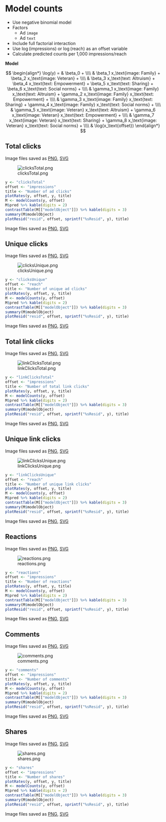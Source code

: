 # Model counts

* Use negative binomial model
* Factors
  * Ad `image`
  * Ad `text`
* Include full factorial interaction
* Use $\log(\text{impressions})$ or $\log(\text{reach})$ as an offset variable
* Calculate predicted counts per 1,000 impressions/reach

**Model**

$$
\begin{align*}
\log(y) = & \beta_0 + \\\\
          & \beta_1 x_\text{image: Family} + 
            \beta_2 x_\text{image: Veteran} + \\\\
          & \beta_3 x_\text{text: Altruism} + 
            \beta_4 x_\text{text: Empowerment} + 
            \beta_5 x_\text{text: Sharing} + 
            \beta_6 x_\text{text: Social norms} + \\\\
          & \gamma_1 x_\text{image: Family} x_\text{text: Altruism} + 
            \gamma_2 x_\text{image: Family} x_\text{text: Empowerment} +  \\\\
          & \gamma_3 x_\text{image: Family} x_\text{text: Sharing} + 
            \gamma_4 x_\text{image: Family} x_\text{text: Social norms} + \\\\
          & \gamma_5 x_\text{image: Veteran} x_\text{text: Altruism} + 
            \gamma_6 x_\text{image: Veteran} x_\text{text: Empowerment} +  \\\\
          & \gamma_7 x_\text{image: Veteran} x_\text{text: Sharing} + 
            \gamma_8 x_\text{image: Veteran} x_\text{text: Social norms} + \\\\
          & \log(x_\text{offset})
\end{align*}
$$


## Total clicks

Image files saved as [PNG](../figures/clicksTotal.png), [SVG](../figures/clicksTotal.svg)

![clicksTotal.png](../figures/clicksTotal.png)

```r
y <- "clicksTotal"
offset <- "impressions"
title <- "Number of ad clicks"
plotRates(y, offset, y, title)
M <- modelCounts(y, offset)
M$pred %>% kable(digits = 2)
contrastTable(M[["modelObject"]]) %>% kable(digits = 3)
summary(M$modelObject)
plotResid("resid", offset, sprintf("%sResid", y), title)
```

Image files saved as [PNG](../figures/clicksTotalResid.png), [SVG](../figures/clicksTotalResid.svg)


## Unique clicks

Image files saved as [PNG](../figures/clicksUnique.png), [SVG](../figures/clicksUnique.svg)

![clicksUnique.png](../figures/clicksUnique.png)

```r
y <- "clicksUnique"
offset <- "reach"
title <- "Number of unique ad clicks"
plotRates(y, offset, y, title)
M <- modelCounts(y, offset)
M$pred %>% kable(digits = 2)
contrastTable(M[["modelObject"]]) %>% kable(digits = 3)
summary(M$modelObject)
plotResid("resid", offset, sprintf("%sResid", y), title)
```

Image files saved as [PNG](../figures/clicksUniqueResid.png), [SVG](../figures/clicksUniqueResid.svg)


## Total link clicks

Image files saved as [PNG](../figures/linkClicksTotal.png), [SVG](../figures/linkClicksTotal.svg)

![linkClicksTotal.png](../figures/linkClicksTotal.png)

```r
y <- "linkClicksTotal"
offset <- "impressions"
title <- "Number of total link clicks"
plotRates(y, offset, y, title)
M <- modelCounts(y, offset)
M$pred %>% kable(digits = 2)
contrastTable(M[["modelObject"]]) %>% kable(digits = 3)
summary(M$modelObject)
plotResid("resid", offset, sprintf("%sResid", y), title)
```

Image files saved as [PNG](../figures/linkClicksTotalResid.png), [SVG](../figures/linkClicksTotalResid.svg)


## Unique link clicks

Image files saved as [PNG](../figures/linkClicksUnique.png), [SVG](../figures/linkClicksUnique.svg)

![linkClicksUnique.png](../figures/linkClicksUnique.png)

```r
y <- "linkClicksUnique"
offset <- "reach"
title <- "Number of unique link clicks"
plotRates(y, offset, y, title)
M <- modelCounts(y, offset)
M$pred %>% kable(digits = 2)
contrastTable(M[["modelObject"]]) %>% kable(digits = 3)
summary(M$modelObject)
plotResid("resid", offset, sprintf("%sResid", y), title)
```

Image files saved as [PNG](../figures/linkClicksUniqueResid.png), [SVG](../figures/linkClicksUniqueResid.svg)


## Reactions

Image files saved as [PNG](../figures/reactions.png), [SVG](../figures/reactions.svg)

![reactions.png](../figures/reactions.png)

```r
y <- "reactions"
offset <- "impressions"
title <- "Number of reactions"
plotRates(y, offset, y, title)
M <- modelCounts(y, offset)
M$pred %>% kable(digits = 2)
contrastTable(M[["modelObject"]]) %>% kable(digits = 3)
summary(M$modelObject)
plotResid("resid", offset, sprintf("%sResid", y), title)
```

Image files saved as [PNG](../figures/reactionsResid.png), [SVG](../figures/reactionsResid.svg)



## Comments

Image files saved as [PNG](../figures/comments.png), [SVG](../figures/comments.svg)

![comments.png](../figures/comments.png)

```r
y <- "comments"
offset <- "impressions"
title <- "Number of comments"
plotRates(y, offset, y, title)
M <- modelCounts(y, offset)
M$pred %>% kable(digits = 2)
contrastTable(M[["modelObject"]]) %>% kable(digits = 3)
summary(M$modelObject)
plotResid("resid", offset, sprintf("%sResid", y), title)
```

Image files saved as [PNG](../figures/commentsResid.png), [SVG](../figures/commentsResid.svg)


## Shares

Image files saved as [PNG](../figures/shares.png), [SVG](../figures/shares.svg)

![shares.png](../figures/shares.png)

```r
y <- "shares"
offset <- "impressions"
title <- "Number of shares"
plotRates(y, offset, y, title)
M <- modelCounts(y, offset)
M$pred %>% kable(digits = 2)
contrastTable(M[["modelObject"]]) %>% kable(digits = 3)
summary(M$modelObject)
plotResid("resid", offset, sprintf("%sResid", y), title)
```

Image files saved as [PNG](../figures/sharesResid.png), [SVG](../figures/sharesResid.svg)
